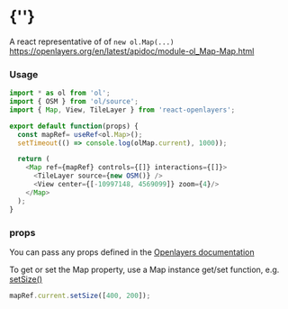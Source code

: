  
<Meta of={MapStories} />
 
# {'<Map />'}
 
A react representative of of `new ol.Map(...)` 
https://openlayers.org/en/latest/apidoc/module-ol_Map-Map.html
<Story of={MapStories.Primary} />

### Usage
```typescript
import * as ol from 'ol';
import { OSM } from 'ol/source';
import { Map, View, TileLayer } from 'react-openlayers';

export default function(props) {
  const mapRef= useRef<ol.Map>();
  setTimeout(() => console.log(olMap.current), 1000));

  return ( 
    <Map ref={mapRef} controls={[]} interactions={[]}>
      <TileLayer source={new OSM()} />
      <View center={[-10997148, 4569099]} zoom={4}/>
    </Map>
  );
}
```


### props

You can pass any props defined in the 
[Openlayers documentation](https://openlayers.org/en/latest/apidoc/module-ol_Map-Map.html)

To get or set the Map property, use a Map instance get/set function,
e.g. [setSize()](https://openlayers.org/en/latest/apidoc/module-ol_Map-Map.html#setSize)
```javascript
mapRef.current.setSize([400, 200]);
```



